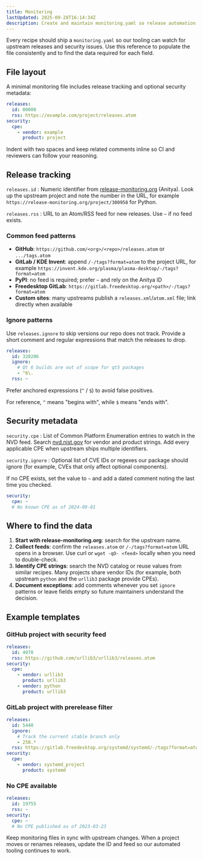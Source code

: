 ```yaml
---
title: Monitoring
lastUpdated: 2025-09-28T16:14:34Z
description: Create and maintain monitoring.yaml so release automation and security alerts stay accurate.
---
```


Every recipe should ship a `monitoring.yaml` so our tooling can watch for upstream releases and security issues. Use this reference to populate the file consistently and to find the data required for each field.

## File layout

A minimal monitoring file includes release tracking and optional security metadata:

```yaml
releases:
  id: 00000
  rss: https://example.com/project/releases.atom
security:
  cpe:
    - vendor: example
      product: project
```

Indent with two spaces and keep related comments inline so CI and reviewers can follow your reasoning.

## Release tracking

`releases.id`
: Numeric identifier from [release-monitoring.org](https://release-monitoring.org) (Anitya). Look up the upstream project and note the number in the URL, for example `https://release-monitoring.org/project/300958` for Python.

`releases.rss`
: URL to an Atom/RSS feed for new releases. Use `~` if no feed exists.

### Common feed patterns

- **GitHub**: `https://github.com/<org>/<repo>/releases.atom` or `.../tags.atom`
- **GitLab / KDE Invent**: append `/-/tags?format=atom` to the project URL, for example `https://invent.kde.org/plasma/plasma-desktop/-/tags?format=atom`
- **PyPI**: no feed is required; prefer `~` and rely on the Anitya ID
- **Freedesktop GitLab**: `https://gitlab.freedesktop.org/<path>/-/tags?format=atom`
- **Custom sites**: many upstreams publish a `releases.xml`/`atom.xml` file; link directly when available

### Ignore patterns

Use `releases.ignore` to skip versions our repo does not track. Provide a short comment and regular expressions that match the releases to drop.

```yaml
releases:
  id: 320206
  ignore:
    # Qt 6 builds are out of scope for qt5 packages
    - ^6\.
  rss: ~
```

Prefer anchored expressions (`^` / `$`) to avoid false positives.

 For reference, `^` means "begins with", while `$` means "ends with".
 
## Security metadata

`security.cpe`
: List of Common Platform Enumeration entries to watch in the NVD feed. Search [nvd.nist.gov](https://nvd.nist.gov/products/cpe) for vendor and product strings. Add every applicable CPE when upstream ships multiple identifiers.

`security.ignore`
: Optional list of CVE IDs or regexes our package should ignore (for example, CVEs that only affect optional components).

If no CPE exists, set the value to `~` and add a dated comment noting the last time you checked.

```yaml
security:
  cpe: ~
  # No known CPE as of 2024-09-01
```

## Where to find the data

1. **Start with release-monitoring.org**: search for the upstream name. 
2. **Collect feeds**: confirm the `releases.atom` or `/-/tags?format=atom` URL opens in a browser. Use curl or `wget -qO- <feed>` locally when you need to double-check.
3. **Identify CPE strings**: search the NVD catalog or reuse values from similar recipes. Many projects share vendor IDs (for example, both upstream `python` and the `urllib3` package provide CPEs).
4. **Document exceptions**: add comments whenever you set `ignore` patterns or leave fields empty so future maintainers understand the decision.

## Example templates

### GitHub project with security feed

```yaml
releases:
  id: 4078
  rss: https://github.com/urllib3/urllib3/releases.atom
security:
  cpe:
    - vendor: urllib3
      product: urllib3
    - vendor: python
      product: urllib3
```

### GitLab project with prerelease filter

```yaml
releases:
  id: 5440
  ignore:
    # Track the current stable branch only
    - 258.*
  rss: https://gitlab.freedesktop.org/systemd/systemd/-/tags?format=atom
security:
  cpe:
    - vendor: systemd_project
      product: systemd
```

### No CPE available

```yaml
releases:
  id: 19755
  rss: ~
security:
  cpe: ~
  # No CPE published as of 2023-03-23
```

Keep monitoring files in sync with upstream changes. When a project moves or renames releases, update the ID and feed so our automated tooling continues to work.
